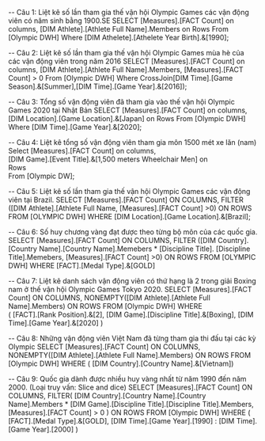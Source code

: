 ﻿-- Câu 1: Liệt kê số lần tham gia thế vận hội Olympic Games các vận động viên có năm sinh bằng 1900.SE
SELECT [Measures].[FACT Count] on columns,
[DIM Athlete].[Athlete Full Name].Members on Rows
From [Olympic DWH]
Where [DIM Athelete].[Athelete Year Birth].&[1990];

-- Câu 2: Liệt kê số lần tham gia thế vận hội Olympic Games mùa hè của các vận động viên trong năm 2016 
SELECT [Measures].[FACT Count] on columns,
[DIM Athlete].[Athlete Full Name].Members, [Measures].[FACT Count] > 0
From [Olympic DWH]
Where CrossJoin[DIM Time].[Game Season].&[Summer],[DIM Time].[Game Year].&[2016]);

-- Câu 3: Tổng số vận động viên đã tham gia vào thế vận hội Olympic Games 2020 tại Nhật Bản 
SELECT [Measures].[FACT Count] on columns,
[DIM Location].[Game Location].&[Japan] on Rows
From [Olympic DWH]
Where [DIM Time].[Game Year].&[2020];

-- Câu 4: Liệt kê tổng số vận động viên tham gia môn 1500 mét xe lăn (nam) 
Select [Measures].[FACT Count] on columns,  
[DIM Game].[Event Title].&[1,500 meters Wheelchair Men] on  
Rows  
From [Olympic DW]; 

-- Câu 5: Liệt kê số lần tham gia thế vận hội Olympic Games các vận động viên tại Brazil.
SELECT 
[Measures].[FACT Count] ON COLUMNS, 
FILTER ([DIM Athlete].[Athlete Full Name, [Measures].[FACT Count] >0) ON 
ROWS 
FROM [OLYMPIC DWH] 
WHERE [DIM Location].[Game Location].&[Brazil]; 

-- Câu 6: Số huy chương vàng đạt được theo từng bộ môn của các quốc gia. 
SELECT 
[Measures].[FACT Count] ON COLUMNS, 
FILTER ([DIM Country].[Country Name].[Country Name].Memebers * [Discipline 
Title]. [Discipline Title].Memebers, [Measures].[FACT Count] >0) ON ROWS 
FROM [OLYMPIC DWH] 
WHERE [FACT].[Medal Type].&[GOLD] 

-- Câu 7: Liệt kê danh sách vận động viên có thứ hạng là 2 trong giải Boxing nam ở thế vận hội Olympic Games Tokyo 2020. 
SELECT 
[Measures].[FACT Count] ON COLUMNS, 
NONEMPTY([DIM Athlete].[Athlete Full Name].Members) ON ROWS 
FROM [Olympic DWH] 
WHERE  
( 
[FACT].[Rank Position].&[2], 
[DIM Game].[Discipline Title].&[Boxing], 
[DIM Time].[Game Year].&[2020]
)

-- Câu 8: Những vận động viên Việt Nam đã từng tham gia thi đấu tại các kỳ Olympic 
SELECT 
[Measures].[FACT Count] ON COLUMNS, 
NONEMPTY([DIM Athlete].[Athlete Full Name].Members) ON ROWS 
FROM [Olympic DWH] 
WHERE 
( [DIM Country].[Country Name].&[Vietnam])

-- Câu 9: Quốc gia dành được nhiều huy vàng nhất từ năm 1990 đến năm 2000. (Loại truy vấn: Slice and dice) 
SELECT 
[Measures].[FACT Count] ON COLUMNS, 
FILTER( 
[DIM Country].[Country Name].[Country Name].Members * [DIM Game].[Discipline 
Title].[Discipline Title].Members, 
[Measures].[FACT Count] > 0 
) ON ROWS 
FROM [Olympic DWH] 
WHERE (
[FACT].[Medal Type].&[GOLD], 
[DIM Time].[Game Year].[1990] : [DIM Time].[Game Year].[2000] )

